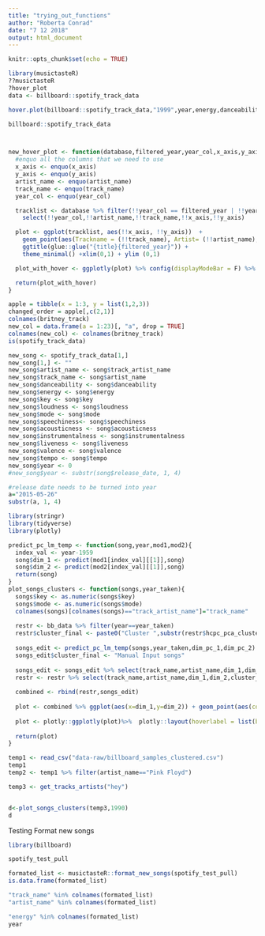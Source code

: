 ```yaml
---
title: "trying_out_functions"
author: "Roberta Conrad"
date: "7 12 2018"
output: html_document
---
```


```r
knitr::opts_chunk$set(echo = TRUE)
```


```r
library(musictasteR)
??musictasteR
?hover_plot
data <- billboard::spotify_track_data

hover.plot(billboard::spotify_track_data,"1999",year,energy,danceability,track_name,artist_name,"Charts")

billboard::spotify_track_data



new_hover_plot <- function(database,filtered_year,year_col,x_axis,y_axis,track_name = track_name, artist_name = artist_name,title="Billboard Top 100 musical charts of "){
  #enquo all the columns that we need to use
  x_axis <- enquo(x_axis)
  y_axis <- enquo(y_axis)
  artist_name <- enquo(artist_name)
  track_name <- enquo(track_name)
  year_col <- enquo(year_col)

  tracklist <- database %>% filter(!!year_col == filtered_year | !!year_col == "0" ) %>%
    select(!!year_col,!!artist_name,!!track_name,!!x_axis,!!y_axis)

  plot <- ggplot(tracklist, aes(!!x_axis, !!y_axis))  +
    geom_point(aes(Trackname = (!!track_name), Artist= (!!artist_name), size = 0.1),alpha = 1/2) +
    ggtitle(glue::glue("{title}{filtered_year}")) +
    theme_minimal() +xlim(0,1) + ylim (0,1)

  plot_with_hover <- ggplotly(plot) %>% config(displayModeBar = F) %>% layout(xaxis=list(fixedrange=TRUE)) %>% layout(yaxis=list(fixedrange=TRUE)) %>%  layout(hoverlabel = list(bgcolor = "white",font = list(family = "sans serif",size = 12, color = "black")))

  return(plot_with_hover)
}

```


```r
apple = tibble(x = 1:3, y = list(1,2,3))
changed_order = apple[,c(2,1)]
colnames(britney_track)
new_col = data.frame(a = 1:23)[, "a", drop = TRUE]
colnames(new_col) <- colnames(britney_track)
is(spotify_track_data)

new_song <- spotify_track_data[1,]
new_song[1,] <- ""
new_song$artist_name <- song$track_artist_name
new_song$track_name <- song$artist_name
new_song$danceability <- song$danceability
new_song$energy <- song$energy
new_song$key <- song$key
new_song$loudness <- song$loudness
new_song$mode <- song$mode
new_song$speechiness<- song$speechiness
new_song$acousticness <- song$acousticness
new_song$instrumentalness <- song$instrumentalness
new_song$liveness <- song$liveness
new_song$valence <- song$valence
new_song$tempo <- song$tempo
new_song$year <- 0
#new_song$year <- substr(song$release_date, 1, 4)

#release date needs to be turned into year
a="2015-05-26"
substr(a, 1, 4)
```



```r
library(stringr)
library(tidyverse)
library(plotly)
```

```r
predict_pc_lm_temp <- function(song,year,mod1,mod2){
  index_val <- year-1959
  song$dim_1 <- predict(mod1[index_val][[1]],song)
  song$dim_2 <- predict(mod2[index_val][[1]],song)
  return(song)
}
plot_songs_clusters <- function(songs,year_taken){
  songs$key <- as.numeric(songs$key)
  songs$mode <- as.numeric(songs$mode)
  colnames(songs)[colnames(songs)=="track_artist_name"]="track_name"
  
  restr <- bb_data %>% filter(year==year_taken)
  restr$cluster_final <- paste0("Cluster ",substr(restr$hcpc_pca_cluster,6,7))
  
  songs_edit <- predict_pc_lm_temp(songs,year_taken,dim_pc_1,dim_pc_2)
  songs_edit$cluster_final <- "Manual Input songs"
  
  songs_edit <- songs_edit %>% select(track_name,artist_name,dim_1,dim_2,cluster_final)
  restr <- restr %>% select(track_name,artist_name,dim_1,dim_2,cluster_final)
  
  combined <- rbind(restr,songs_edit)
  
  plot <- combined %>% ggplot(aes(x=dim_1,y=dim_2)) + geom_point(aes(col=cluster_final)) + scale_fill_manual(name="Clusters",values = c("Cluster 1"="#00b5ed","Cluster 2"="#f9776d","Cluster 3"="#a587ff","Manual Input songs"="#00c193")) +xlab("First Dimension")+ylab("Second Dimension")
  
  plot <- plotly::ggplotly(plot)%>%  plotly::layout(hoverlabel = list(bgcolor = "#ebebeb",font = list(family = "Arial", size = 12, color = "black"))) %>% plotly::config(displayModeBar = F)
  
  return(plot)
}
```

```r
temp1 <- read_csv("data-raw/billboard_samples_clustered.csv")
temp1
temp2 <- temp1 %>% filter(artist_name=="Pink Floyd")

temp3 <- get_tracks_artists("hey")


d<-plot_songs_clusters(temp3,1990)
d
```

Testing Format new songs
```r

library(billboard)

spotify_test_pull

formated_list <- musictasteR::format_new_songs(spotify_test_pull)
is.data.frame(formated_list)

"track_name" %in% colnames(formated_list)
"artist_name" %in% colnames(formated_list)

"energy" %in% colnames(formated_list)
year
```




